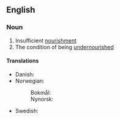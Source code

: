==English==

===Noun===
{{en-noun|-}}
# Insufficient [[nourishment]]
# The condition of being [[undernourished]]

====Translations====
{{trans-top|insufficient nourishment}}
* Danish: {{t|da|underernæring|c}}
* Norwegian:
*: Bokmål: {{t|nb|underernæring|m|f}}
*: Nynorsk: {{t|nn|underernæring|f}}
{{trans-mid}}
* Swedish: {{t|sv|undernäring|c}}
{{trans-bottom}}
